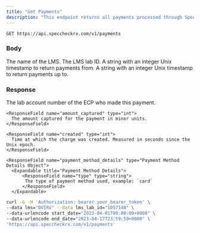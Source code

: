 ```yaml
---
title: "Get Payments"
description: "This endpoint returns all payments processed through SpecCheck for a given lab."
---
```


```
GET https://api.speccheckrx.com/v1/payments
```

### Body

<ParamField body="lms" type="string" required="true">
  The name of the LMS.
</ParamField>

<ParamField body="lms_lab_id" type="string" required="true">
  The LMS lab ID.
</ParamField>

<ParamField body="created_start" type="string" required="true">
  A string with an integer Unix timestamp to return payments from.
</ParamField>

<ParamField body="created_end" type="string" required="true">
  A string with an integer Unix timestamp to return payments up to.
</ParamField>

### Response

<ResponseField name="charges" type="list of Charge Object">
  <Expandable title="Charge">
    <ResponseField name="lab_account_number" type="string">
      The lab account number of the ECP who made this payment.
    </ResponseField>

    <ResponseField name="amount_captured" type="int">
      The amount captured for the payment in minor units.
    </ResponseField>

    <ResponseField name="created" type="int">
      Time at which the charge was created. Measured in seconds since the Unix epoch.
    </ResponseField>

    <ResponseField name="payment_method_details" type="Payment Method Details Object">
      <Expandable title="Payment Method Details">
          <ResponseField name="type" type="string">
           The type of payment method used, example: `card`
          </ResponseField>
      </Expandable>
  </Expandable>
</ResponseField>


<RequestExample>

```bash Example Request
curl -G -H 'Authorization: bearer your_bearer_token' \
--data lms="DVIRx" --data lms_lab_id="1057148" \
--data-urlencode start_date="2023-04-01T00:00:00+0000" \
--data-urlencode end_date="2023-04-17T23:59:59+0000" \
'https://api.speccheckrx.com/v1/payments'
```

</RequestExample>
